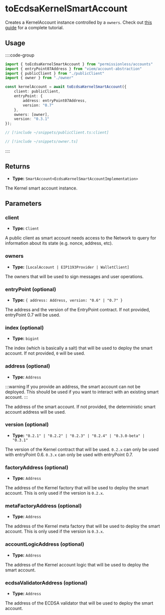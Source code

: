 
<VersionWarning version="0.2" />

# toEcdsaKernelSmartAccount

Creates a KernelAccount instance controlled by a `owners`.  Check out [this guide](/permissionless/accounts/use-kernel-account) for a complete tutorial.

## Usage

::::code-group

```ts [example.ts]
import { toEcdsaKernelSmartAccount } from "permissionless/accounts"
import { entryPoint07Address } from "viem/account-abstraction"
import { publicClient } from "./publicClient"
import { owner } from "./owner"

const kernelAccount = await toEcdsaKernelSmartAccount({
	client: publicClient,
	entryPoint: {
		address: entryPoint07Address,
		version: "0.7"
	},
	owners: [owner],
	version: "0.3.1"
});
```

```ts [publicClient.ts]
// [!include ~/snippets/publicClient.ts:client]
```

```ts [owner.ts]
// [!include ~/snippets/owner.ts]
```

::::

## Returns

- **Type:** `SmartAccount<EcdsaKernelSmartAccountImplementation>`

The Kernel smart account instance.

## Parameters

### client
- **Type:** `Client`

A public client as smart account needs access to the Network to query for information about its state (e.g. nonce, address, etc).

### owners

- **Type:** `[LocalAccount | EIP1193Provider | WalletClient]`

The owners that will be used to sign messages and user operations.

### entryPoint (optional)

- **Type:** `{ address: Address, version: "0.6" | "0.7" }`

The address and the version of the EntryPoint contract. If not provided, entryPoint 0.7 will be used.

### index (optional)

- **Type:** `bigint`

The index (which is basically a salt) that will be used to deploy the smart account. If not provided, `0` will be used.

### address (optional)

- **Type:** `Address`

:::warning
If you provide an address, the smart account can not be deployed. This should be used if you want to interact with an existing smart account.
:::

The address of the smart account. If not provided, the deterministic smart account address will be used.

### version (optional)

- **Type:** `"0.2.1" | "0.2.2" | "0.2.3" | "0.2.4" | "0.3.0-beta" | "0.3.1"`

The version of the Kernel contract that will be used. `0.2.x` can only be used with entryPoint 0.6. `0.3.x` can only be used with entryPoint 0.7.

### factoryAddress (optional)

- **Type:** `Address`

The address of the Kernel factory that will be used to deploy the smart account. This is only used if the version is `0.2.x`.

### metaFactoryAddress (optional)

- **Type:** `Address`

The address of the Kernel meta factory that will be used to deploy the smart account. This is only used if the version is `0.3.x`.

### accountLogicAddress (optional)

- **Type:** `Address`

The address of the Kernel account logic that will be used to deploy the smart account.

### ecdsaValidatorAddress (optional)

- **Type:** `Address`

The address of the ECDSA validator that will be used to deploy the smart account.

